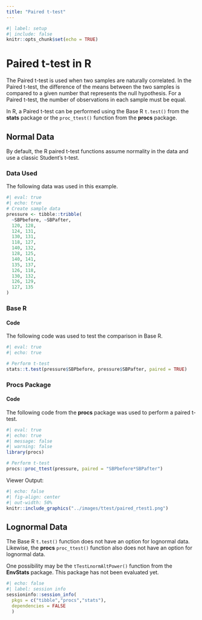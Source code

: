 ```yaml
---
title: "Paired t-test"
---
```


```r
#| label: setup
#| include: false
knitr::opts_chunk$set(echo = TRUE)
```

# **Paired t-test in R**

The Paired t-test is used when two samples are naturally correlated. In the Paired t-test, the difference of the means between the two samples is compared to a given number that represents the null hypothesis. For a Paired t-test, the number of observations in each sample must be equal.

In R, a Paired t-test can be performed using the Base R `t.test()` from the **stats** package or the `proc_ttest()` function from the **procs** package.

## Normal Data {#normal}

By default, the R paired t-test functions assume normality in the data and use a classic Student's t-test.

### Data Used

The following data was used in this example.

```r
#| eval: true
#| echo: true
# Create sample data
pressure <- tibble::tribble(
  ~SBPbefore, ~SBPafter,
  120, 128,   
  124, 131,   
  130, 131,   
  118, 127,
  140, 132,   
  128, 125,   
  140, 141,   
  135, 137,
  126, 118,   
  130, 132,   
  126, 129,   
  127, 135
)
```

### Base R

#### Code

The following code was used to test the comparison in Base R.

```r
#| eval: true
#| echo: true

# Perform t-test
stats::t.test(pressure$SBPbefore, pressure$SBPafter, paired = TRUE)

```

### Procs Package

#### Code

The following code from the **procs** package was used to perform a paired t-test.

```r
#| eval: true
#| echo: true
#| message: false
#| warning: false
library(procs)

# Perform t-test
procs::proc_ttest(pressure, paired = "SBPbefore*SBPafter")
```

Viewer Output:

```r
#| echo: false
#| fig-align: center
#| out-width: 50%
knitr::include_graphics("../images/ttest/paired_rtest1.png")
```

## Lognormal Data {#lognormal}

The Base R `t.test()` function does not have an option for lognormal data. Likewise, the **procs** `proc_ttest()` function also does not have an option for lognormal data.

One possibility may be the `tTestLnormAltPower()` function from the **EnvStats** package. This package has not been evaluated yet.

::: {.callout-note collapse="true" title="Session Info"}
```r
#| echo: false
#| label: session info
sessioninfo::session_info(   
  pkgs = c("tibble","procs","stats"),   
  dependencies = FALSE 
  ) 
```
:::
